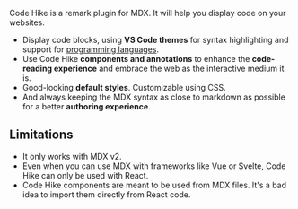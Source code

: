 Code Hike is a remark plugin for MDX. It will help you display code on your websites.

- Display code blocks, using **VS Code themes** for syntax highlighting and support for [<LangCount/> programming languages](codeblocks#languages).
- Use Code Hike **components and annotations** to enhance the **code-reading experience** and embrace the web as the interactive medium it is.
- Good-looking **default styles**. Customizable using CSS.
- And always keeping the MDX syntax as close to markdown as possible for a better **authoring experience**.

## Limitations

- It only works with MDX v2.
- Even when you can use MDX with frameworks like Vue or Svelte, Code Hike can only be used with React.
- Code Hike components are meant to be used from MDX files. It's a bad idea to import them directly from React code.
